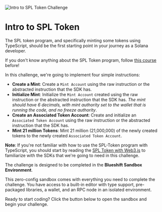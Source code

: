 ![Intro to SPL Token Challenge](/graphics/challenge-banners/intro-to-spl-token.png)

# Intro to SPL Token

The SPL token program, and specifically minting some tokens using TypeScript, should be the first starting point in your journey as a Solana developer.

If you don't know anything about the SPL Token program, follow [this course](/en/courses/spl-token-with-web3js) before!

In this challenge, we're going to implement four simple instructions:

- **Create a Mint**: Create a `Mint Account` using the raw instruction or the abstracted instruction that the SDK has.
- **Initialize Mint**: Initialize the `Mint Account` created using the raw instruction or the abstracted instruction that the SDK has. *The mint should have 6 decimals, with mint authority set to the wallet that is running the code, and no freeze authority*.
- **Create an Associated Token Account**: Create and initialize an `Associated Token Account` using the raw instruction or the abstracted instruction that the SDK has.
- **Mint 21 million Tokens**: Mint 21 million (21,000,000) of the newly created tokens to the newly created `Associated Token Account`.

**Note**: If you're not familiar with how to use the SPL-Token program with TypeScript, you should start by reading the [SPL Token with Web3.js](/en/courses/spl-token-with-web3js) to familiarize with the SDKs that we're going to need in this challenge.

<ArticleSection name="Blueshift Sandbox Environment" id="blueshift-sandbox-environment" level="h2" />

The challenge is designed to be completed in the **Blueshift Sandbox Environment**.

This zero-config sandbox comes with everything you need to complete the challenge. You have access to a built-in editor
with type support, pre-packaged libraries, a wallet, and an RPC node in an isolated environment.

Ready to start coding? Click the button below to open the sandbox and begin your challenge.
